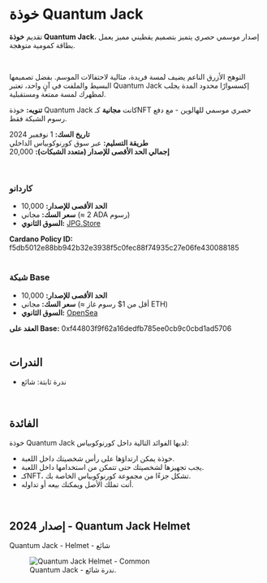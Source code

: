 # خوذة Quantum Jack  

تقديم **خوذة Quantum Jack**، إصدار موسمي حصري يتميز بتصميم يقطيني مميز يعمل بطاقة كمومية متوهجة.  

</br>

التوهج الأزرق الناعم يضيف لمسة فريدة، مثالية لاحتفالات الموسم. بفضل تصميمها البسيط والملفت في آنٍ واحد، تعتبر Quantum Jack إكسسوارًا محدود المدة يجلب لمظهرك لمسة ممتعة ومستقبلية.  

<div className="note-box">
  <strong>تنويه:</strong> خوذة Quantum Jack كانت <b>مجانية</b> كـNFT حصري موسمي للهالوين - مع دفع رسوم الشبكة فقط.
</div>  

**تاريخ السك:** 1 نوفمبر 2024  
**طريقة التسليم:** عبر سوق كورنوكوبياس الداخلي  
**إجمالي الحد الأقصى للإصدار (متعدد الشبكات):** 20,000  

</br>

### كاردانو  

<ul className="styled-list">
  <li><b>الحد الأقصى للإصدار:</b> 10,000</li>
  <li><b>سعر السك:</b> مجاني (≈ 2 ADA رسوم)</li>
  <li><b>السوق الثانوي:</b> <a href="https://www.jpg.store/collection/cornucopias-quantum-jack" target="_blank" rel="noopener noreferrer">JPG.Store</a></li>
</ul>  

<div className="note-box success">
  <strong>Cardano Policy ID:</strong> f5db5012e88bb942b32e3938f5c0fec88f74935c27e06fe430088185
</div>  

</br>

### شبكة Base  

<ul className="styled-list">
  <li><b>الحد الأقصى للإصدار:</b> 10,000</li>
  <li><b>سعر السك:</b> مجاني (≈ أقل من 1$ رسوم غاز ETH)</li>
  <li><b>السوق الثانوي:</b> <a href="https://opensea.io/collection/quantum-jack" target="_blank" rel="noopener noreferrer">OpenSea</a></li>
</ul>  

<div className="note-box success">
  <strong> العقد على Base:</strong> 0xf44803f9f62a16dedfb785ee0cb9c0cbd1ad5706
</div>  

</br>

## الندرات  

<ul className="styled-list">
  <li><span className="rarity-common">ندرة ثابتة: شائع</span></li>
</ul>  

</br>

## الفائدة   

خوذة Quantum Jack لديها الفوائد التالية داخل كورنوكوبياس:  

<ul className="styled-list">
  <li>خوذة يمكن ارتداؤها على رأس شخصيتك داخل اللعبة.</li>
  <li>يجب تجهيزها لشخصيتك حتى تتمكن من استخدامها داخل اللعبة.</li>
  <li>كـNFT، تشكل جزءًا من مجموعة كورنوكوبياس الخاصة بك.</li>
  <li>أنت تملك الأصل ويمكنك بيعه أو تداوله.</li>
</ul>  

</br>

## إصدار 2024 - Quantum Jack Helmet  

<p><span className="rarity-common">Quantum Jack - Helmet - شائع</span></p>  

<figure className="img-center">
  <img src="/images/nfts/helmet-common.avif" alt="Quantum Jack Helmet - Common" />
  <figcaption>Quantum Jack - ندرة شائع.</figcaption>
</figure>  
